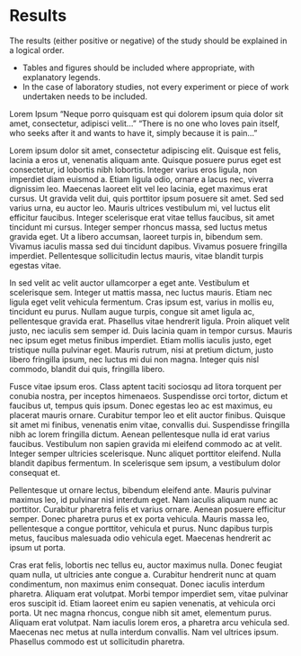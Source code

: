 # Results

The results (either positive or negative) of the study should be explained in a logical order.

- Tables and figures should be included where appropriate, with explanatory legends.
- In the case of laboratory studies, not every experiment or piece of work undertaken needs to be included.

Lorem Ipsum
"Neque porro quisquam est qui dolorem ipsum quia dolor sit amet, consectetur, adipisci velit..."
"There is no one who loves pain itself, who seeks after it and wants to have it, simply because it is pain..."

Lorem ipsum dolor sit amet, consectetur adipiscing elit. Quisque est felis, lacinia a eros ut, venenatis aliquam ante. Quisque posuere purus eget est consectetur, id lobortis nibh lobortis. Integer varius eros ligula, non imperdiet diam euismod a. Etiam ligula odio, ornare a lacus nec, viverra dignissim leo. Maecenas laoreet elit vel leo lacinia, eget maximus erat cursus. Ut gravida velit dui, quis porttitor ipsum posuere sit amet. Sed sed varius urna, eu auctor leo. Mauris ultrices vestibulum mi, vel luctus elit efficitur faucibus. Integer scelerisque erat vitae tellus faucibus, sit amet tincidunt mi cursus. Integer semper rhoncus massa, sed luctus metus gravida eget. Ut a libero accumsan, laoreet turpis in, bibendum sem. Vivamus iaculis massa sed dui tincidunt dapibus. Vivamus posuere fringilla imperdiet. Pellentesque sollicitudin lectus mauris, vitae blandit turpis egestas vitae.

In sed velit ac velit auctor ullamcorper a eget ante. Vestibulum et scelerisque sem. Integer ut mattis massa, nec luctus mauris. Etiam nec ligula eget velit vehicula fermentum. Cras ipsum est, varius in mollis eu, tincidunt eu purus. Nullam augue turpis, congue sit amet ligula ac, pellentesque gravida erat. Phasellus vitae hendrerit ligula. Proin aliquet velit justo, nec iaculis sem semper id. Duis lacinia quam in tempor cursus. Mauris nec ipsum eget metus finibus imperdiet. Etiam mollis iaculis justo, eget tristique nulla pulvinar eget. Mauris rutrum, nisi at pretium dictum, justo libero fringilla ipsum, nec luctus mi dui non magna. Integer quis nisl commodo, blandit dui quis, fringilla libero.

Fusce vitae ipsum eros. Class aptent taciti sociosqu ad litora torquent per conubia nostra, per inceptos himenaeos. Suspendisse orci tortor, dictum et faucibus ut, tempus quis ipsum. Donec egestas leo ac est maximus, eu placerat mauris ornare. Curabitur tempor leo et elit auctor finibus. Quisque sit amet mi finibus, venenatis enim vitae, convallis dui. Suspendisse fringilla nibh ac lorem fringilla dictum. Aenean pellentesque nulla id erat varius faucibus. Vestibulum non sapien gravida mi eleifend commodo ac at velit. Integer semper ultricies scelerisque. Nunc aliquet porttitor eleifend. Nulla blandit dapibus fermentum. In scelerisque sem ipsum, a vestibulum dolor consequat et.

Pellentesque ut ornare lectus, bibendum eleifend ante. Mauris pulvinar maximus leo, id pulvinar nisl interdum eget. Nam iaculis aliquam nunc ac porttitor. Curabitur pharetra felis et varius ornare. Aenean posuere efficitur semper. Donec pharetra purus et ex porta vehicula. Mauris massa leo, pellentesque a congue porttitor, vehicula et purus. Nunc dapibus turpis metus, faucibus malesuada odio vehicula eget. Maecenas hendrerit ac ipsum ut porta.

Cras erat felis, lobortis nec tellus eu, auctor maximus nulla. Donec feugiat quam nulla, ut ultricies ante congue a. Curabitur hendrerit nunc at quam condimentum, non maximus enim consequat. Donec iaculis interdum pharetra. Aliquam erat volutpat. Morbi tempor imperdiet sem, vitae pulvinar eros suscipit id. Etiam laoreet enim eu sapien venenatis, at vehicula orci porta. Ut nec magna rhoncus, congue nibh sit amet, elementum purus. Aliquam erat volutpat. Nam iaculis lorem eros, a pharetra arcu vehicula sed. Maecenas nec metus at nulla interdum convallis. Nam vel ultrices ipsum. Phasellus commodo est ut sollicitudin pharetra. 
